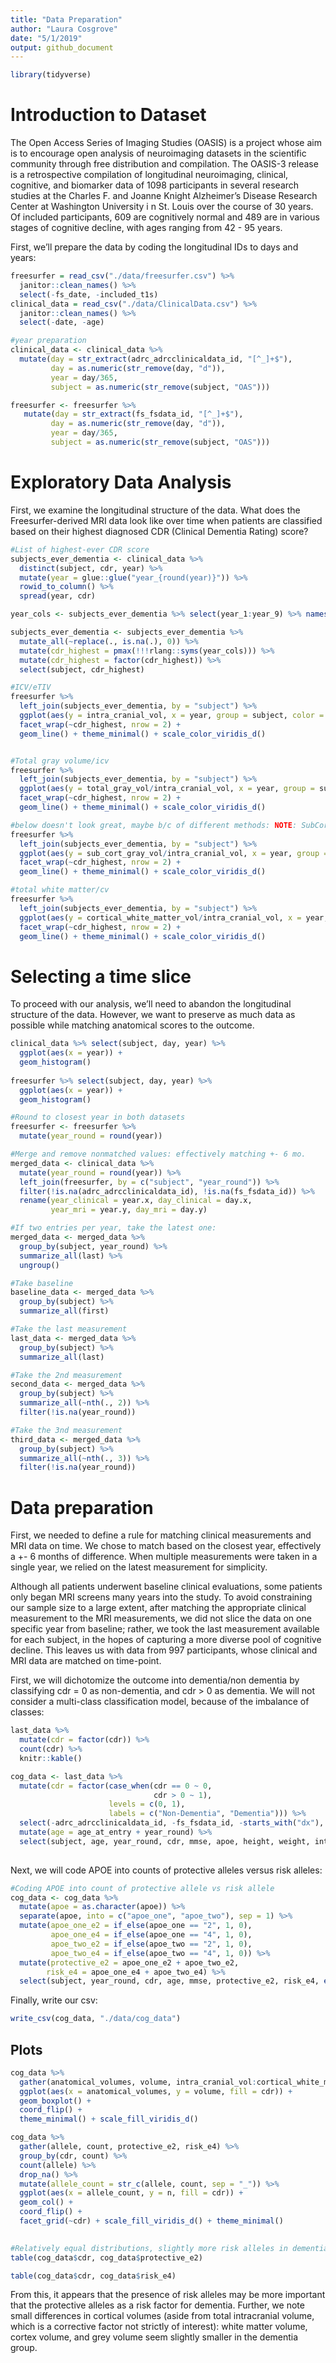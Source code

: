 ```yaml
---
title: "Data Preparation"
author: "Laura Cosgrove"
date: "5/1/2019"
output: github_document
---
```


```r
library(tidyverse)
```

# Introduction to Dataset


The Open Access Series of Imaging Studies (OASIS) is a project whose
aim is to encourage open analysis of neuroimaging datasets in the scientific community
through free distribution and compilation. The OASIS-3 release is a retrospective compilation of longitudinal neuroimaging, clinical, cognitive, and biomarker data of 1098 participants in several research studies at the Charles F. and Joanne Knight Alzheimer's Disease Research Center at Washington University i n St. Louis over the course of 30 years. Of included participants, 609 are cognitively normal and 489 are in various stages of cognitive decline, with ages ranging from 42 - 95 years.

First, we'll prepare the data by coding the longitudinal IDs to days and years:


```r
freesurfer = read_csv("./data/freesurfer.csv") %>% 
  janitor::clean_names() %>% 
  select(-fs_date, -included_t1s)
clinical_data = read_csv("./data/ClinicalData.csv") %>% 
  janitor::clean_names() %>% 
  select(-date, -age)

#year preparation 
clinical_data <- clinical_data %>% 
  mutate(day = str_extract(adrc_adrcclinicaldata_id, "[^_]+$"),
         day = as.numeric(str_remove(day, "d")),
         year = day/365,
         subject = as.numeric(str_remove(subject, "OAS")))

freesurfer <- freesurfer %>% 
   mutate(day = str_extract(fs_fsdata_id, "[^_]+$"),
         day = as.numeric(str_remove(day, "d")),
         year = day/365,
         subject = as.numeric(str_remove(subject, "OAS"))) 


```

# Exploratory Data Analysis

First, we examine the longitudinal structure of the data. What does the Freesurfer-derived MRI data look like over time when patients are classified based on their highest diagnosed CDR (Clinical Dementia Rating) score? 

```r
#List of highest-ever CDR score
subjects_ever_dementia <- clinical_data %>% 
  distinct(subject, cdr, year) %>%
  mutate(year = glue::glue("year_{round(year)}")) %>% 
  rowid_to_column() %>% 
  spread(year, cdr) 

year_cols <- subjects_ever_dementia %>% select(year_1:year_9) %>% names()

subjects_ever_dementia <- subjects_ever_dementia %>% 
  mutate_all(~replace(., is.na(.), 0)) %>% 
  mutate(cdr_highest = pmax(!!!rlang::syms(year_cols))) %>% 
  mutate(cdr_highest = factor(cdr_highest)) %>% 
  select(subject, cdr_highest)

```

```r

#ICV/eTIV
freesurfer %>% 
  left_join(subjects_ever_dementia, by = "subject") %>% 
  ggplot(aes(y = intra_cranial_vol, x = year, group = subject, color = cdr_highest)) +
  facet_wrap(~cdr_highest, nrow = 2) +
  geom_line() + theme_minimal() + scale_color_viridis_d()


#Total gray volume/icv
freesurfer %>% 
  left_join(subjects_ever_dementia, by = "subject") %>% 
  ggplot(aes(y = total_gray_vol/intra_cranial_vol, x = year, group = subject, color = cdr_highest)) +
  facet_wrap(~cdr_highest, nrow = 2) +
  geom_line() + theme_minimal() + scale_color_viridis_d()

#below doesn't look great, maybe b/c of different methods: NOTE: SubCortGray excludes brain stem and cerebellum with 5.2.
freesurfer %>% 
  left_join(subjects_ever_dementia, by = "subject") %>% 
  ggplot(aes(y = sub_cort_gray_vol/intra_cranial_vol, x = year, group = subject, color = cdr_highest)) +
  facet_wrap(~cdr_highest, nrow = 2) +
  geom_line() + theme_minimal() + scale_color_viridis_d()

#total white matter/cv
freesurfer %>% 
  left_join(subjects_ever_dementia, by = "subject") %>% 
  ggplot(aes(y = cortical_white_matter_vol/intra_cranial_vol, x = year, group = subject, color = cdr_highest)) +
  facet_wrap(~cdr_highest, nrow = 2) +
  geom_line() + theme_minimal() + scale_color_viridis_d()

```

# Selecting a time slice

To proceed with our analysis, we'll need to abandon the longitudinal structure of the data. However, we want to preserve as much data as possible while matching anatomical scores to the outcome.

```r
clinical_data %>% select(subject, day, year) %>% 
  ggplot(aes(x = year)) +
  geom_histogram()
 
freesurfer %>% select(subject, day, year) %>% 
  ggplot(aes(x = year)) +
  geom_histogram()

#Round to closest year in both datasets 
freesurfer <- freesurfer %>% 
  mutate(year_round = round(year))

#Merge and remove nonmatched values: effectively matching +- 6 mo.
merged_data <- clinical_data %>% 
  mutate(year_round = round(year)) %>% 
  left_join(freesurfer, by = c("subject", "year_round")) %>% 
  filter(!is.na(adrc_adrcclinicaldata_id), !is.na(fs_fsdata_id)) %>% 
  rename(year_clinical = year.x, day_clinical = day.x, 
         year_mri = year.y, day_mri = day.y)

#If two entries per year, take the latest one:
merged_data <- merged_data %>% 
  group_by(subject, year_round) %>% 
  summarize_all(last) %>% 
  ungroup()

#Take baseline
baseline_data <- merged_data %>% 
  group_by(subject) %>% 
  summarize_all(first)

#Take the last measurement 
last_data <- merged_data %>% 
  group_by(subject) %>% 
  summarize_all(last)

#Take the 2nd measurement
second_data <- merged_data %>% 
  group_by(subject) %>% 
  summarize_all(~nth(., 2)) %>% 
  filter(!is.na(year_round))

#Take the 3nd measurement
third_data <- merged_data %>% 
  group_by(subject) %>% 
  summarize_all(~nth(., 3)) %>% 
  filter(!is.na(year_round))

```

# Data preparation 

First, we needed to define a rule for matching clinical measurements and MRI data on time. We chose to match based on the closest year, effectively a +- 6 months of difference. When multiple measurements were taken in a single year, we relied on the latest measurement for simplicity.

Although all patients underwent baseline clinical evaluations, some patients only began MRI screens many years into the study. To avoid constraining our sample size to a large extent, after matching the appropriate clinical measurement to the MRI measurements, we did not slice the data on one specific year from baseline; rather, we took the last measurement available for each subject, in the hopes of capturing a more diverse pool of cognitive decline. This leaves us with data from 997 participants, whose clinical and MRI data are matched on time-point.

First, we will dichotomize the outcome into dementia/non dementia by classifying cdr = 0 as non-dementia, and cdr > 0 as dementia. We will not consider a multi-class classification model, because of the imbalance of classes:

```r
last_data %>% 
  mutate(cdr = factor(cdr)) %>% 
  count(cdr) %>% 
  knitr::kable()
```

```r
cog_data <- last_data %>% 
  mutate(cdr = factor(case_when(cdr == 0 ~ 0,
                                cdr > 0 ~ 1), 
                      levels = c(0, 1),
                      labels = c("Non-Dementia", "Dementia"))) %>% 
  select(-adrc_adrcclinicaldata_id, -fs_fsdata_id, -starts_with("dx"), -starts_with("day")) %>% 
  mutate(age = age_at_entry + year_round) %>% 
  select(subject, age, year_round, cdr, mmse, apoe, height, weight, intra_cranial_vol:cortical_white_matter_vol) 
  
```

Next, we will code APOE into counts of protective alleles versus risk alleles:

```r
#Coding APOE into count of protective allele vs risk allele
cog_data <- cog_data %>% 
  mutate(apoe = as.character(apoe)) %>% 
  separate(apoe, into = c("apoe_one", "apoe_two"), sep = 1) %>% 
  mutate(apoe_one_e2 = if_else(apoe_one == "2", 1, 0),
         apoe_one_e4 = if_else(apoe_one == "4", 1, 0),
         apoe_two_e2 = if_else(apoe_two == "2", 1, 0),
         apoe_two_e4 = if_else(apoe_two == "4", 1, 0)) %>% 
  mutate(protective_e2 = apoe_one_e2 + apoe_two_e2,
        risk_e4 = apoe_one_e4 + apoe_two_e4) %>% 
  select(subject, year_round, cdr, age, mmse, protective_e2, risk_e4, everything(), -starts_with("apoe"))

```

Finally, write our csv:

```r
write_csv(cog_data, "./data/cog_data")
```

## Plots

```r
cog_data %>% 
  gather(anatomical_volumes, volume, intra_cranial_vol:cortical_white_matter_vol) %>% 
  ggplot(aes(x = anatomical_volumes, y = volume, fill = cdr)) +
  geom_boxplot() +
  coord_flip() +
  theme_minimal() + scale_fill_viridis_d()
```

```r
cog_data %>% 
  gather(allele, count, protective_e2, risk_e4) %>% 
  group_by(cdr, count) %>% 
  count(allele) %>% 
  drop_na() %>% 
  mutate(allele_count = str_c(allele, count, sep = "_")) %>% 
  ggplot(aes(x = allele_count, y = n, fill = cdr)) +
  geom_col() +
  coord_flip() +
  facet_grid(~cdr) + scale_fill_viridis_d() + theme_minimal()
  

#Relatively equal distributions, slightly more risk alleles in dementia
table(cog_data$cdr, cog_data$protective_e2)

table(cog_data$cdr, cog_data$risk_e4)

```

From this, it appears that the presence of risk alleles may be more important that the protective alleles as a risk factor for dementia. Further, we note small differences in cortical volumes (aside from total intracranial volume, which is a corrective factor not strictly of interest): white matter volume, cortex volume, and grey volume seem slightly smaller in the dementia group.
